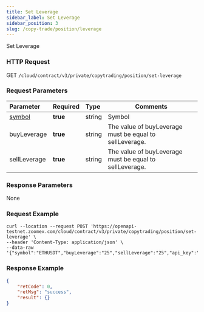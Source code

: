 ```yaml
---
title: Set Leverage
sidebar_label: Set Leverage
sidebar_position: 3
slug: /copy-trade/position/leverage
---
```


Set Leverage

### HTTP Request

GET `/cloud/contract/v3/private/copytrading/position/set-leverage`

### Request Parameters

| Parameter | Required | Type | Comments|
|:----- |:-------|:-----|------ |
|[symbol](../enum#symbol) |**true** |string |Symbol   |
|buyLeverage |**true** |string |The value of buyLeverage must be equal to sellLeverage. |
|sellLeverage |**true** |string |The value of buyLeverage must be equal to sellLeverage. |

### Response Parameters

None

### Request Example

``` shell
curl --location --request POST 'https://openapi-testnet.zoomex.com/cloud/contract/v3/private/copytrading/position/set-leverage' \
--header 'Content-Type: application/json' \
--data-raw '{"symbol":"ETHUSDT","buyLeverage":"25","sellLeverage":"25","api_key":"XXXXX","timestamp":1689851024004,"recv_window":5000,"sign":"XXXXX"}'
```

### Response Example

```json
{
    "retCode": 0,
    "retMsg": "success",
    "result": {}
}
```
